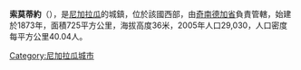 '''索莫蒂約'''（{{lang-es|Somotillo}}），是[[尼加拉瓜|尼加拉瓜]]的城鎮，位於該國西部，由[[奇南德加省|奇南德加省]]負責管轄，始建於1873年，面積725平方公里，海拔高度36米，2005年人口29,030，人口密度每平方公里40.04人。

{{Coord|13|02|N|86|55|W|region:NI_type:city|display=title}}

{{Nicaragua-geo-stub}}
[[Category:尼加拉瓜城市|Category:尼加拉瓜城市]]